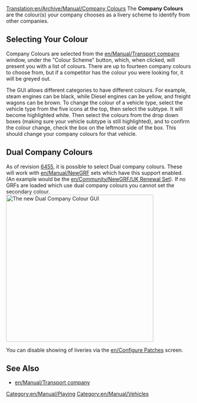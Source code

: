 [[Translation:en/Archive/Manual/Company Colours]]
The '''Company Colours''' are the colour(s) your company chooses as a livery scheme to identify from other companies.

==Selecting Your Colour==
Company Colours are selected from the [[en/Manual/Transport company]] window, under the "Colour Scheme" button, which, when clicked, will present you with a list of colours. There are up to fourteen company colours to choose from, but if a competitor has the colour you were looking for, it will be greyed out.

The GUI allows different categories to have different colours. For example, steam engines can be black, while Diesel engines can be yellow, and freight wagons can be brown. To change the colour of a vehicle type, select the vehicle type from the five icons at the top, then select the subtype. It will become highlighted white. Then select the colours from the drop down boxes (making sure your vehicle subtype is still highlighted), and to confirm the colour change, check the box on the leftmost side of the box. This should change your company colours for that vehicle.

==Dual Company Colours==
As of revision [[en/Archive/Community/Nightly build|6455]], it is possible to select Dual company colours. These will work with [[en/Manual/NewGRF]] sets which have this support enabled. (An example would be the [[en/Community/NewGRF/UK Renewal Set]]). If no GRFs are loaded which use dual company colours you cannot set the secondary colour.
[[File:en/Archive/Manual/Dualcompanycolours.png|thumb|400px|center|The new Dual Company Colour GUI]]

You can disable showing of liveries via the [[en/Configure Patches]] screen.

==See Also==
*[[en/Manual/Transport company]]

[[Category:en/Manual/Playing]]
[[Category:en/Manual/Vehicles]]